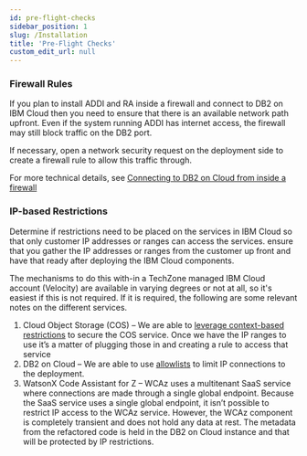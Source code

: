 ```yaml
---
id: pre-flight-checks
sidebar_position: 1
slug: /Installation
title: 'Pre-Flight Checks'
custom_edit_url: null
---
```

### Firewall Rules

If you plan to install ADDI and RA inside a firewall and connect to DB2 on
IBM Cloud then you need to ensure that there is an available network path
upfront. Even if the system running ADDI has internet access, the firewall
may still block traffic on the DB2 port.

If necessary, open a network security request on the deployment side to 
create a firewall rule to allow this traffic through.

For more technical details, see 
[Connecting to DB2 on Cloud from inside a firewall](Prepare/cloud_databases#connecting-to-db2-on-cloud-from-inside-firewall)

### IP-based Restrictions

Determine if restrictions need to be placed on the services in IBM Cloud
so that only customer IP addresses or ranges can access the services. ensure
that you gather the IP addresses or ranges from the customer up front and 
have that ready after deploying the IBM Cloud components.

The mechanisms to do this with-in a TechZone managed IBM Cloud account (Velocity) 
are available in varying degrees or not at all, so it's easiest if this
is not required. If it is required, the following are some relevant notes
on the different services.

1. Cloud Object Storage (COS) – We are able to [leverage context-based 
restrictions](https://cloud.ibm.com/docs/account?topic=account-context-restrictions-tutorial)
to secure the COS service. Once we have the IP ranges 
to use it’s a matter of plugging those in and creating a rule to access that service
2. DB2 on Cloud – We are able to use [allowlists](https://cloud.ibm.com/docs/cloud-databases?topic=cloud-databases-allowlisting&interface=ui#ip-allowlist)
to limit IP connections to the deployment.
3. WatsonX Code Assistant for Z – WCAz uses a multitenant SaaS service 
where connections are made through a single global endpoint. Because the SaaS service 
uses a single global endpoint, it isn’t possible to restrict IP access to the WCAz service. 
However, the WCAz component is completely transient and does not hold any data at rest. 
The metadata from the refactored code is held in the DB2 on Cloud instance and that 
will be protected by IP restrictions.


